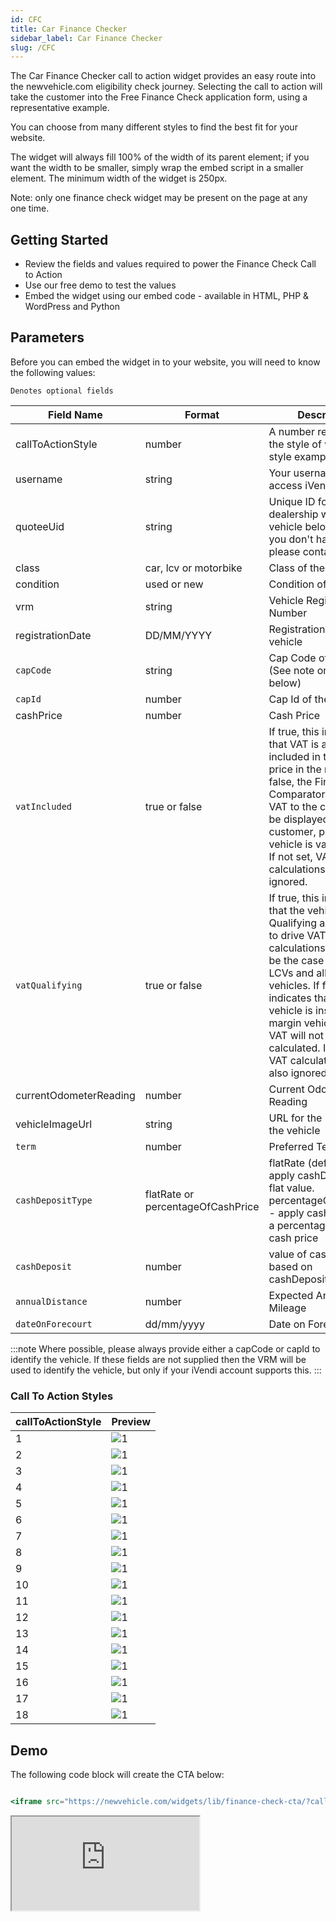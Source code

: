 ```yaml
---
id: CFC
title: Car Finance Checker
sidebar_label: Car Finance Checker
slug: /CFC
---
```


The Car Finance Checker call to action widget provides an easy route into the newvehicle.com eligibility check journey. Selecting the call to action will take the customer into the Free Finance Check application form, using a representative example.

You can choose from many different styles to find the best fit for your website.

The widget will always fill 100% of the width of its parent element; if you want the width to be smaller, simply wrap the embed script in a smaller element. The minimum width of the widget is 250px.

Note: only one finance check widget may be present on the page at any one time.

## Getting Started

* Review the fields and values required to power the Finance Check Call to Action
* Use our free demo to test the values
* Embed the widget using our embed code - available in HTML, PHP & WordPress and Python



## Parameters

Before you can embed the widget in to your website, you will need to know the following values:

`Denotes optional fields`

|Field Name|Format|Description|
|--- |--- |--- |
|callToActionStyle|number|A number representing the style of widget (see style examples below)|
|username|string|Your username used to access iVendi services|
|quoteeUid|string|Unique ID for the dealership which the vehicle belongs to. (If you don't have this, please contact iVendi)|
|class|car, lcv or motorbike|Class of the vehicle|
|condition|used or new|Condition of the vehicle|
|vrm|string|Vehicle Registration Number|
|registrationDate|DD/MM/YYYY|Registration Date of the vehicle|
|`capCode`|string|Cap Code of the vehicle (See note on Cap Code below)|
|`capId`|number|Cap Id of the vehicle|
|cashPrice|number|Cash Price|
|`vatIncluded`|true or false|If true, this indicates that VAT is already included in the cash price in the request. If false, the Finance Comparator will add VAT to the cash price to be displayed to the customer, provided the vehicle is vatQualifying. If not set, VAT calculations are ignored.|
|`vatQualifying`|true or false|If true, this indicates that the vehicle is VAT Qualifying and is used to drive VAT calculations. This will be the case for most LCVs and all new vehicles. If false, this indicates that the vehicle is instead a VAT margin vehicle, and so VAT will not be calculated. If not set, VAT calculations are also ignored.|
|currentOdometerReading|number|Current Odometer Reading|
|vehicleImageUrl|string|URL for the image of the vehicle|
|`term`|number|Preferred Term|
|`cashDepositType`|flatRate or percentageOfCashPrice|flatRate (default) - apply cashDeposit as a flat value. percentageOfCashPrice - apply cashDeposit as a percentage of the cash price|
|`cashDeposit`|number|value of cash deposit based on cashDepositType|
|`annualDistance`|number|Expected Annual Mileage|
|`dateOnForecourt`|dd/mm/yyyy|Date on Forecourt|

:::note
Where possible, please always provide either a capCode or capId to identify the vehicle. If these fields are not supplied then the VRM will be used to identify the vehicle, but only if your iVendi account supports this.
:::

### Call To Action Styles

|callToActionStyle|Preview|
|--- |--- |
|1| ![1](./../assets/CFC/01.png) |
|2|![1](./../assets/CFC/02.png)|
|3|![1](./../assets/CFC/03.png)|
|4|![1](./../assets/CFC/04.png)|
|5|![1](./../assets/CFC/05.png)|
|6|![1](./../assets/CFC/06.png)|
|7|![1](./../assets/CFC/07.png)|
|8|![1](./../assets/CFC/08.png)|
|9|![1](./../assets/CFC/09.png)|
|10|![1](./../assets/CFC/10.png)|
|11|![1](./../assets/CFC/11.png)|
|12|![1](./../assets/CFC/12.png)|
|13|![1](./../assets/CFC/13.png)|
|14|![1](./../assets/CFC/14.png)|
|15|![1](./../assets/CFC/15.png)|
|16|![1](./../assets/CFC/16.png)|
|17|![1](./../assets/CFC/17.png)|
|18|![1](./../assets/CFC/18.png)|

## Demo
The following code block will create the CTA below:

```jsx

<iframe src="https://newvehicle.com/widgets/lib/finance-check-cta/?callToActionStyle=1&amp;username=www.ivendimotors.com&amp;quoteeUid=268E8202-338E-4B26-A6FE-74BCDAB0A357&amp;class=car&amp;condition=used&amp;vrm=CX17HHA&amp;registrationDate=04%2F06%2F2017&amp;cashPrice=10000&amp;currentOdometerReading=10000&amp;vehicleImageUrl=https%3A%2F%2Fmedia-psa.groupe-psa.com%2Fmedias%2Fdomain1%2Fmedia11848%2F2009228-r00lv2pybs-preview.jpg&amp;origin=https%3A%2F%2Fnewvehicle.com%2Fwidgets%2Ffinance-check-cta%2Fdemo&amp;widgetId=iv-finance-check-widget" id="iv-finance-check-widget" name="iv-finance-check-widget" class="iv-finance-check-widget"/>

```
<iframe src="https://newvehicle.com/widgets/lib/finance-check-cta/?callToActionStyle=1&amp;username=www.ivendimotors.com&amp;quoteeUid=268E8202-338E-4B26-A6FE-74BCDAB0A357&amp;class=car&amp;condition=used&amp;vrm=CX17HHA&amp;registrationDate=04%2F06%2F2017&amp;cashPrice=10000&amp;currentOdometerReading=10000&amp;vehicleImageUrl=https%3A%2F%2Fmedia-psa.groupe-psa.com%2Fmedias%2Fdomain1%2Fmedia11848%2F2009228-r00lv2pybs-preview.jpg&amp;origin=https%3A%2F%2Fnewvehicle.com%2Fwidgets%2Ffinance-check-cta%2Fdemo&amp;widgetId=iv-finance-check-widget" id="iv-finance-check-widget" name="iv-finance-check-widget" class="iv-finance-check-widget"/>
);

<Widget/>

## Code
To embed the widget on your website, simply copy the following code and paste it into the part of the page where you want the widget to appear, adding in the values for each of the fields in the url. The script is loaded asynchronously so it wont block the rest of your page from loading.


<Tabs
  defaultValue="HTML"
  values={[
    { label: 'HTML', value: 'HTML', },
    { label: 'PHP', value: 'php', },
    { label: 'PYTHON', value: 'python', },
  ]
}>
<TabItem value="HTML">

```html
<script src="newvehicle.com/widgets/lib/finance-check-cta/loader.js?callToActionStyle=&username=&quoteeUid=&class=&condition=&vrm=&registrationDate=&capCode=&capId=&cashPrice=&vatIncluded=&vatQualifying=&currentOdometerReading=&vehicleImageUrl=&term=&cashDepositType=&cashDeposit=&annualDistance=&dateOnForecourt=" async></script>
```

</TabItem>
<TabItem value="php">

```php
<script src="newvehicle.com/widgets/lib/finance-check-cta/loader.js?callToActionStyle=<?=callToActionStyle?>&username=<?=username?>&quoteeUid=<?=quoteeUid?>&class=<?=class?>&condition=<?=condition?>&vrm=<?=vrm?>&registrationDate=<?=registrationDate?>&capCode=<?=capCode?>&capId=<?=capId?>&cashPrice=<?=cashPrice?>&vatIncluded=<?=vatIncluded?>&vatQualifying=<?=vatQualifying?>&currentOdometerReading=<?=currentOdometerReading?>&vehicleImageUrl=<?=vehicleImageUrl?>&term=<?=term?>&cashDepositType=<?=cashDepositType?>&cashDeposit=<?=cashDeposit?>&annualDistance=<?=annualDistance?>&dateOnForecourt=<?=dateOnForecourt?>" async></script>
```

</TabItem>
<TabItem value="python">

```py
<script src="newvehicle.com/widgets/lib/finance-check-cta/loader.js?callToActionStyle=<%=callToActionStyle%>&username=<%=username%>&quoteeUid=<%=quoteeUid%>&class=<%=class%>&condition=<%=condition%>&vrm=<%=vrm%>&registrationDate=<%=registrationDate%>&capCode=<%=capCode%>&capId=<%=capId%>&cashPrice=<%=cashPrice%>&vatIncluded=<%=vatIncluded%>&vatQualifying=<%=vatQualifying%>&currentOdometerReading=<%=currentOdometerReading%>&vehicleImageUrl=<%=vehicleImageUrl%>&term=<%=term%>&cashDepositType=<%=cashDepositType%>&cashDeposit=<%=cashDeposit%>&annualDistance=<%=annualDistance%>&dateOnForecourt=<%=dateOnForecourt%>" async></script>
```

</TabItem>
</Tabs>

:::note
The variables used here will be different to the ones inside your template, so will need to be updated accordingly. This may cause errors on your page until the fields are correct for your site.
:::
